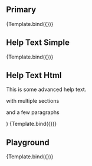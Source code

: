 
<Meta title="Atoms/InputLabel" component={InputLabel} argTypes={argTypes} />

<Description of={InputLabel} />

## Primary

<Canvas>
    <Story name="Primary" args={{
      text:"Some Label"
    }}>
       {Template.bind({})}
    </Story>
</Canvas>

## Help Text Simple

<Canvas>
    <Story name="HelpTextSimple" args={{
      text:"Label With Help",
      helpText: "Simple Help Text"
    }}>
       {Template.bind({})}
    </Story>
</Canvas>

## Help Text Html

  <div>This is some advanced help text.
      <p>with multiple sections</p>
      <p>and a few paragraphs</p>
  </div>
)

<Canvas>
    <Story name="HelpTextHtml" args={{
      text:"Label With Help",
      helpText: TipText
    }}>
       {Template.bind({})}
    </Story>
</Canvas>


## Playground

<Canvas isColumn>
  <Source language="jsx" story="Playground" />
  <Story name="Playground" args={{
    text:"Some Label",
    helpText: "Some Text"
  }}>
      {Template.bind({})}
  </Story>
  <ArgsTable story="Playground" />
</Canvas>

